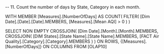 -- 11. Count the number of days by State, Category in each month.

WITH 
MEMBER [Measures].[NumberOfDays] AS
    COUNT(
        FILTER(
            [Dim Date].[Date].[Date].MEMBERS, 
            [Measures].[Mean AQI] > 0
        )
    )

SELECT 
    NON EMPTY 
    CROSSJOIN(
        [Dim Date].[Month].[Month].MEMBERS, 
        CROSSJOIN(
            [DIM States].[State Name].[State Name].MEMBERS, 
            [FACT Air Quality].[Category].[Category].MEMBERS
        )
    ) ON ROWS,
    {[Measures].[NumberOfDays]} ON COLUMNS
FROM [OLAP10]
